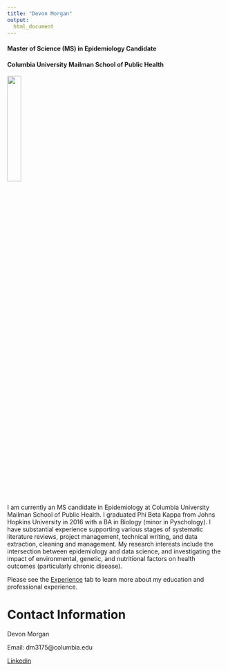 ```yaml
---
title: "Devon Morgan"
output: 
  html_document 
---
```

#### Master of Science (MS) in Epidemiology Candidate

#### Columbia University Mailman School of Public Health

<img src="images/headshot.jpg" style="width:25%">

I am currently an MS candidate in Epidemiology at Columbia University Mailman School of Public Health. I graduated Phi Beta Kappa from Johns Hopkins University in 2016 with a BA in Biology (minor in Pyschology). I have substantial experience supporting various stages of systematic literature reviews, project management, technical writing, and data extraction, cleaning and management. My research interests include the intersection between epidemiology and data science, and investigating the impact of environmental, genetic, and nutritional factors on health outcomes (particularly chronic disease).

Please see the [Experience](experience.html) tab to learn more about my education and professional experience. 

# Contact Information

Devon Morgan

Email: dm3175@columbia.edu

[Linkedin](https://www.linkedin.com/in/devonmorgan533/)
